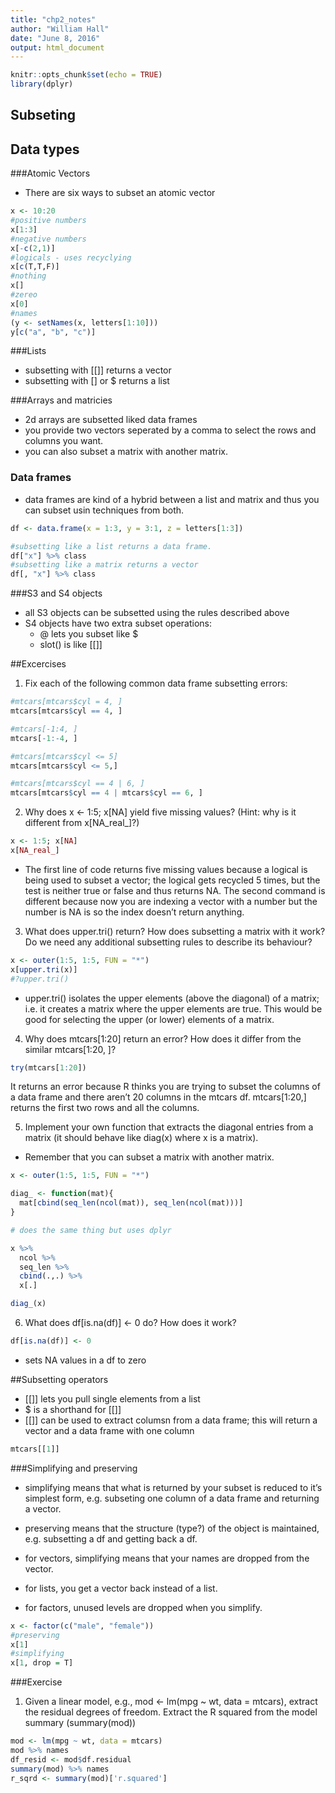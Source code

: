 ```yaml
---
title: "chp2_notes"
author: "William Hall"
date: "June 8, 2016"
output: html_document
---
```


```r
knitr::opts_chunk$set(echo = TRUE)
library(dplyr)
```

## Subseting

## Data types

###Atomic Vectors

* There are six ways to subset an atomic vector

```r
x <- 10:20
#positive numbers
x[1:3]
#negative numbers
x[-c(2,1)]
#logicals - uses recyclying
x[c(T,T,F)]
#nothing
x[]
#zereo
x[0]
#names
(y <- setNames(x, letters[1:10]))
y[c("a", "b", "c")]
```


###Lists

* subsetting with [[]] returns a vector
* subsetting with [] or $ returns a list

###Arrays and matricies

* 2d arrays are subsetted liked data frames
* you provide two vectors seperated by a comma to select the rows and columns you want.
* you can also subset a matrix with another matrix.

### Data frames
 
* data frames are kind of a hybrid between a list and matrix and thus you can subset usin techniques from both.

```r
df <- data.frame(x = 1:3, y = 3:1, z = letters[1:3])

#subsetting like a list returns a data frame.
df["x"] %>% class
#subsetting like a matrix returns a vector
df[, "x"] %>% class

```

###S3 and S4 objects 

* all S3 objects can be subsetted using the rules described above
* S4 objects have two extra subset operations:
  * @ lets you subset like $
  * slot() is like [[]]

##Excercises

1. Fix each of the following common data frame subsetting errors:

```r
#mtcars[mtcars$cyl = 4, ]
mtcars[mtcars$cyl == 4, ]

#mtcars[-1:4, ]
mtcars[-1:-4, ]

#mtcars[mtcars$cyl <= 5]
mtcars[mtcars$cyl <= 5,]

#mtcars[mtcars$cyl == 4 | 6, ]
mtcars[mtcars$cyl == 4 | mtcars$cyl == 6, ]
```
    
2. Why does x <- 1:5; x[NA] yield five missing values? (Hint: why is it different from x[NA_real_]?)

```r
x <- 1:5; x[NA]
x[NA_real_]
```

* The first line of code returns five missing values because a logical is being used to subset a vector; the logical gets recycled 5 times, but the test is neither true or false and thus returns NA.  The second command is different because now you are indexing a vector with a number but the number is NA is so the index doesn't return anything. 

3. What does upper.tri() return? How does subsetting a matrix with it work? Do we need any additional subsetting rules to describe its behaviour?

```r
x <- outer(1:5, 1:5, FUN = "*")
x[upper.tri(x)]
#?upper.tri()

```

* upper.tri() isolates the upper elements (above the diagonal) of a matrix; i.e. it creates a matrix where the upper elements are true. This would be good for selecting the upper (or lower) elements of a matrix.

4. Why does mtcars[1:20] return an error? How does it differ from the similar mtcars[1:20, ]?

```r
try(mtcars[1:20])
```

It returns an error because R thinks you are trying to subset the columns of a data frame and there aren't 20 columns in the mtcars df. mtcars[1:20,] returns the first two rows and all the columns. 

5. Implement your own function that extracts the diagonal entries from a matrix (it should behave like diag(x) where x is a matrix).

* Remember that you can subset a matrix with another matrix.

```r
x <- outer(1:5, 1:5, FUN = "*")

diag_ <- function(mat){
  mat[cbind(seq_len(ncol(mat)), seq_len(ncol(mat)))]
}

# does the same thing but uses dplyr

x %>% 
  ncol %>% 
  seq_len %>% 
  cbind(.,.) %>% 
  x[.]

diag_(x)


```


6. What does df[is.na(df)] <- 0 do? How does it work?

```r
df[is.na(df)] <- 0
```

* sets NA values in a df to zero

##Subsetting operators

* [[]] lets you pull single elements from a list
* $ is a shorthand for [[]]
* [[]] can be used to extract columsn from a data frame; this will return a vector and a data frame with one column

```r
mtcars[[1]]
```

###Simplifying and preserving

* simplifying means that what is returned by your subset is reduced to it's simplest form, e.g. subseting one column of a  data frame and returning a vector.
* preserving means that the structure (type?) of the object is maintained, e.g. subsetting a df and getting back a df.

* for vectors, simplifying means that your names are dropped from the vector.
* for lists, you get a vector back instead of a list. 
* for factors, unused levels are dropped when you simplify.

```r
x <- factor(c("male", "female"))
#preserving
x[1]
#simplifying
x[1, drop = T]
```

###Exercise

1. Given a linear model, e.g., mod <- lm(mpg ~ wt, data = mtcars), extract the residual degrees of freedom. Extract the R squared from the model summary (summary(mod))

```r
mod <- lm(mpg ~ wt, data = mtcars)
mod %>% names
df_resid <- mod$df.residual
summary(mod) %>% names
r_sqrd <- summary(mod)['r.squared']
```
